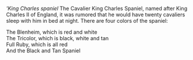 '''King Charles spaniel'' The Cavalier King Charles Spaniel, named after King Charles II of England, it was rumored that he would have twenty cavaliers sleep with him in bed at night.  There are four colors of the spaniel: <ul> The Blenheim, which is red and white<br>The Tricolor, which is black, white and tan <br>Full Ruby, which is all red <br>And the Black and Tan Spaniel</ul>